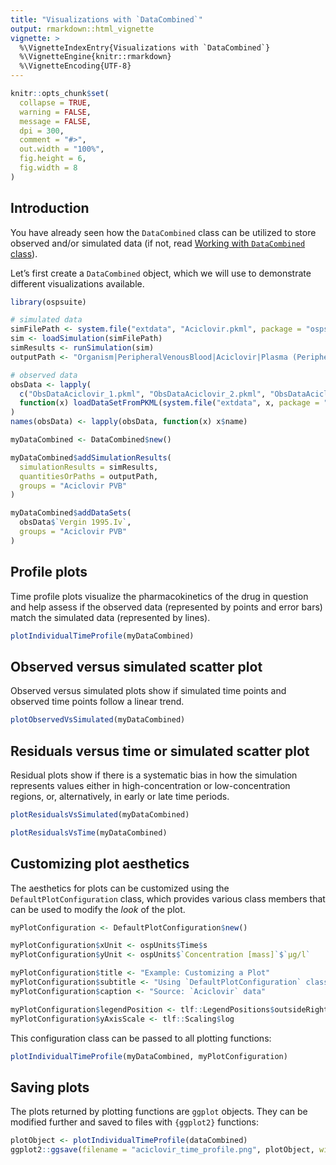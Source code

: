 ```yaml
---
title: "Visualizations with `DataCombined`"
output: rmarkdown::html_vignette
vignette: >
  %\VignetteIndexEntry{Visualizations with `DataCombined`}
  %\VignetteEngine{knitr::rmarkdown}
  %\VignetteEncoding{UTF-8}
---
```


```r
knitr::opts_chunk$set(
  collapse = TRUE,
  warning = FALSE,
  message = FALSE,
  dpi = 300,
  comment = "#>",
  out.width = "100%",
  fig.height = 6,
  fig.width = 8
)
```

## Introduction

You have already seen how the `DataCombined` class can be utilized to store observed and/or simulated data (if not, read [Working with `DataCombined` class](data-combined.html)).

Let's first create a `DataCombined` object, which we will use to demonstrate different visualizations available.

```r
library(ospsuite)

# simulated data
simFilePath <- system.file("extdata", "Aciclovir.pkml", package = "ospsuite")
sim <- loadSimulation(simFilePath)
simResults <- runSimulation(sim)
outputPath <- "Organism|PeripheralVenousBlood|Aciclovir|Plasma (Peripheral Venous Blood)"

# observed data
obsData <- lapply(
  c("ObsDataAciclovir_1.pkml", "ObsDataAciclovir_2.pkml", "ObsDataAciclovir_3.pkml"),
  function(x) loadDataSetFromPKML(system.file("extdata", x, package = "ospsuite"))
)
names(obsData) <- lapply(obsData, function(x) x$name)

myDataCombined <- DataCombined$new()

myDataCombined$addSimulationResults(
  simulationResults = simResults,
  quantitiesOrPaths = outputPath,
  groups = "Aciclovir PVB"
)

myDataCombined$addDataSets(
  obsData$`Vergin 1995.Iv`,
  groups = "Aciclovir PVB"
)
```

## Profile plots

Time profile plots visualize the pharmacokinetics of the drug in question and help assess if the observed data (represented by points and error bars) match the simulated data (represented by lines).

```r
plotIndividualTimeProfile(myDataCombined)
```

## Observed versus simulated scatter plot 

Observed versus simulated plots show if simulated time points and observed time points follow a linear trend.

```r
plotObservedVsSimulated(myDataCombined)
```

## Residuals versus time or simulated scatter plot

Residual plots show if there is a systematic bias in how the simulation represents values either in high-concentration or low-concentration regions, or, alternatively, in early or late time periods.

```r
plotResidualsVsSimulated(myDataCombined)
```


```r
plotResidualsVsTime(myDataCombined)
```

## Customizing plot aesthetics

The aesthetics for plots can be customized using the `DefaultPlotConfiguration` class, which provides various class members that can be used to modify the *look* of the plot.

```r
myPlotConfiguration <- DefaultPlotConfiguration$new()

myPlotConfiguration$xUnit <- ospUnits$Time$s
myPlotConfiguration$yUnit <- ospUnits$`Concentration [mass]`$`µg/l`

myPlotConfiguration$title <- "Example: Customizing a Plot"
myPlotConfiguration$subtitle <- "Using `DefaultPlotConfiguration` class"
myPlotConfiguration$caption <- "Source: `Aciclovir` data"

myPlotConfiguration$legendPosition <- tlf::LegendPositions$outsideRight
myPlotConfiguration$yAxisScale <- tlf::Scaling$log
```

This configuration class can be passed to all plotting functions:

```r
plotIndividualTimeProfile(myDataCombined, myPlotConfiguration)
```

## Saving plots

The plots returned by plotting functions are `ggplot` objects. They can be modified further and saved to files with `{ggplot2}` functions:

```r
plotObject <- plotIndividualTimeProfile(dataCombined)
ggplot2::ggsave(filename = "aciclovir_time_profile.png", plotObject, width = 8, height = 4)
```
